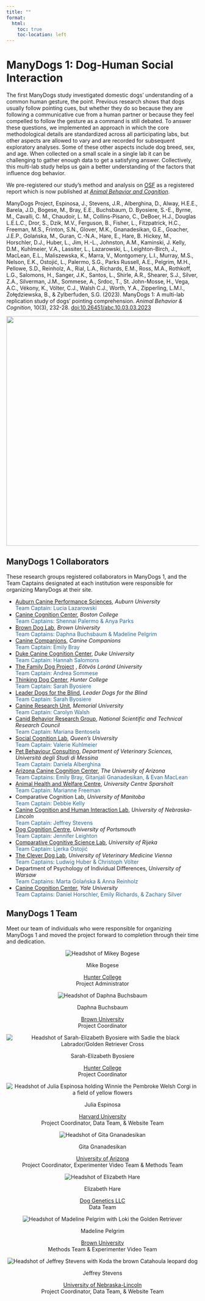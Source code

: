 ```yaml
---
title: ""
format:
  html:
    toc: true
    toc-location: left
---
```

<style>
figure {
  margin:2px;
  display:inline-block;
  vertical-align:top;
  border:solid gray;
  text-align:center;
  position:relative;
  padding-bottom:9em;
}
figure img {
  display:block;
  border:solid white
}
figcaption{
  position:absolute;
  top:250px;
  left:0;
  right:0;
  padding:0.2em 2px;
  min-height:3em;
  opacity:1;
  transition:0.5s;;
}
figcaption p {
  margin:0;
}

</style>

# ManyDogs 1: Dog-Human Social Interaction

The first ManyDogs study investigated domestic dogs' understanding of a common human gesture, the point. Previous research shows that dogs usually follow pointing cues, but whether they do so because they are following a communicative cue from a human partner or because they feel compelled to follow the gesture as a command is still debated. <!-- 

In addition to directly addressing the question of how dogs are perceiving point gestures, ManyDogs 1 allows us to investigate various methodological differences (e.g. indoor/outdoor testing, room size, owner presence) that can influence dog behavior.--> To answer these questions, we implemented an approach in which the core methodological details are standardized across all participating labs, but other aspects are allowed to vary and are recorded for subsequent exploratory analyses. Some of these other aspects include dog breed, sex, and age. When collected on a small scale in a single lab it can be challenging to gather enough data to get a satisfying answer. Collectively, this multi-lab study helps us gain a better understanding of the factors that influence dog behavior. 

We pre-registered our study's method and analysis on [OSF](https://osf.io/9r5xf/) as a registered report which is now published at [_Animal Behavior and Cognition_](https://doi.org/10.26451/abc.10.03.03.2023).

ManyDogs Project, Espinosa, J., Stevens, J.R., Alberghina, D., Alway, H.E.E., Barela, J.D., Bogese, M., Bray, E.E., Buchsbaum, D. Byosiere, S.-E., Byrne, M., Cavalli, C. M., Chaudoir, L. M., Collins-Pisano, C., DeBoer, H.J., Douglas L.E.L.C., Dror, S., Dzik, M.V., Ferguson, B., Fisher, L., Fitzpatrick, H.C., Freeman, M.S., Frinton, S.N., Glover, M.K., Gnanadesikan, G.E., Goacher, J.E.P., Golańska, M., Guran, C.-N.A., Hare, E., Hare, B. Hickey, M., Horschler, D.J., Huber, L., Jim, H.-L., Johnston, A.M., Kaminski, J. Kelly, D.M., Kuhlmeier, V.A., Lassiter, L., Lazarowski, L., Leighton-Birch, J., MacLean, E.L., Maliszewska, K., Marra, V., Montgomery, L.I., Murray, M.S., Nelson, E.K., Ostojić, L., Palermo, S.G., Parks Russell, A.E., Pelgrim, M.H., Pellowe, S.D., Reinholz, A., Rial, L.A., Richards, E.M., Ross, M.A., Rothkoff, L.G., Salomons, H., Sanger, J.K., Santos, L., Shirle, A.R., Shearer, S.J., Silver, Z.A., Silverman, J.M., Sommese, A., Srdoc, T., St. John-Mosse, H., Vega, A.C., Vékony, K., Völter, C.J., Walsh C.J., Worth, Y.A., Zipperling, L.M.I., Żołędziewska, B., & Zylberfuden, S.G. (2023). ManyDogs 1: A multi-lab replication study of dogs’ pointing comprehension. _Animal Behavior & Cognition_, 10(3), 232-28. [doi:10.26451/abc.10.03.03.2023](https://doi.org/10.26451/abc.10.03.03.2023)

<center>
![](images/md1_setup.jpg){fig-alt="ManyDogs 1 setup with woman pointing to one of two cups while looking at black dog." width=600}
</center>

<!--## Implementing ManyDogs 1 at your site

We have designed the methods to be minimalistic and inexpensive so that the cost of running the study is low; the only materials necessary are:

* 4 solo cups (or containers of a similar shape and size) 
* an small occluder (which can be made from foam board or cardboard) 
* tape or post-its to mark out the testing area 
* a leash 
* some dog treats 
* a stopwatch/timer 
* a chair 
* video recording capabilities 

Ideally, two trained experimenters will perform all of the experimenting and dog handling, but if necessary a single trained experimenter can instruct the dog's guardian in the role of handler. Participating researchers will need to provide proof of ethics (e.g., IACUC) approval from their institution for conducting this study (we are able to advise on obtaining ethics!). 

For a comprehensive overview of ManyDogs 1 and instructions on how to get involved in different aspects of the study, hit the button below and also see the ManyDogs [Manual](https://docs.google.com/document/d/1iuYElQSssoOMVC3nu7BLrFZovoM0TIEqmGM1bUaYbpo/edit?usp=sharing). The ManyDogs 1 [Protocol](https://docs.google.com/document/d/1IV2h2YXmyYpOw0U3IgxxQZD8zlkc0VHcencWx1fJm4s/edit?usp=sharing) contains the detailed experimental protocol for collaborators and information on collecting and submitting data.  


<p align="center"><a href="/getinvolved" class="btn btn-primary">Get Involved!</a></p>-->

## ManyDogs 1 Collaborators 
These research groups registered collaborators in ManyDogs 1, and the Team Captains designated at each institution were responsible for organizing ManyDogs at their site.

* [Auburn Canine Performance Sciences](https://www.vetmed.auburn.edu/research/cps/), _Auburn University_ <br>
	<span style="color:#25679E;">Team Captain: Lucia Lazarowski</span>
* [Canine Cognition Center](https://sites.bc.edu/doglab/), _Boston College_ <br>
	<span style="color:#25679E;">Team Captains: Shennai Palermo & Anya Parks</span>
* [Brown Dog Lab](https://sites.brown.edu/browndoglab/), _Brown University_ <br>
	<span style="color:#25679E;">Team Captains: Daphna Buchsbaum & Madeline Pelgrim</span>
* [Canine Companions](https://canine.org/), _Canine Companions_ <br>
	<span style="color:#25679E;">Team Captain: Emily Bray</span>
* [Duke Canine Cognition Center](https://evolutionaryanthropology.duke.edu/research/dogs), _Duke University_ <br>
	<span style="color:#25679E;">Team Captain: Hannah Salomons</span>
* [The Family Dog Project](https://familydogproject.elte.hu/)	, _Eötvös Loránd University_ <br>
  <span style="color:#25679E;">Team Captain: Andrea Sommese</span>
* [Thinking Dog Center](https://sites.google.com/view/huntertdc/home), _Hunter College_ <br>
	<span style="color:#25679E;">Team Captain: Sarah Byosiere</span>
<!-- * [IWU Dog Scientists](https://www.iwudogscientists.com/), _Illinois Wesleyan University_ <br> -->
<!-- 	<span style="color:#25679E;">Team Captain: Ellen Furlong</span> -->
* [Leader Dogs for the Blind](https://www.leaderdog.org/), _Leader Dogs for the Blind_ <br>
	<span style="color:#25679E;">Team Captain: Sarah Byosiere</span>
* [Canine Research Unit](https://play.psych.mun.ca/cru/), _Memorial University_ <br>
	<span style="color:#25679E;">Team Captain: Carolyn Walsh</span>
* [Canid Behavior Research Group](https://www.canids.com.ar/), _National Scientific and Technical Research Council_ <br>
	<span style="color:#25679E;">Team Captain: Mariana Bentosela</span>
* [Social Cognition Lab](https://www.socialcognitionlab.com/), _Queen's University_<br>
	<span style="color:#25679E;">Team Captain: Valerie Kuhlmeier</span>
* [Pet Behaviour Consulting](https://www.unime.it/it/dipartimenti/vet), _Department of Veterinary Sciences, Università degli Studi di Messina_<br> 
	<span style="color:#25679E;">Team Captain: Daniela Alberghina</span>
* [Arizona Canine Cognition Center](https://dogs.arizona.edu/), _The University of Arizona_ <br>
	<span style="color:#25679E;">Team Captains: Emily Bray, Gitanjali Gnanadesikan, & Evan MacLean</span>
* [Animal Health and Welfare Centre](https://www.sparsholt.ac.uk/ucs-animal-zoo-management-facilities/), _University Centre Sparsholt_ <br>
	<span style="color:#25679E;">Team Captain: Marianne Freeman</span>
* Comparative Cognition Lab, _University of Manitoba_<br>
	<span style="color:#25679E;">Team Captain: Debbie Kelly</span>
* [Canine Cognition and Human Interaction Lab](https://dogcog.unl.edu), _University of Nebraska-Lincoln_ <br>
	<span style="color:#25679E;">Team Captain: Jeffrey Stevens</span>
* [Dog Cognition Centre](https://www.port.ac.uk/research/research-centres-and-groups/dog-cognition-centre), _University of Portsmouth_ <br>
	<span style="color:#25679E;">Team Captain: Jennifer Leighton</span>
* [Comparative Cognitive Science Lab](http://www.ccsl.uniri.hr/), _University of Rijeka_ <br>
	<span style="color:#25679E;">Team Captain: Ljerka Ostojić</span>
* [The Clever Dog Lab](https://www.vetmeduni.ac.at/cleverdoglab), _University of Veterinary Medicine Vienna_ <br>
	<span style="color:#25679E;">Team Captains: Ludwig Huber & Christoph Völter</span>
* Department of Psychology of Individual Differences, _University of Warsaw_ <br>
	<span style="color:#25679E;">Team Captains: Marta Golańska & Anna Reinholz</span>
* [Canine Cognition Center](https://doglab.yale.edu/), _Yale University_ <br>
	<span style="color:#25679E;">Team Captains: Daniel Horschler, Emily Richards, & Zachary Silver</span>

## ManyDogs 1 Team
Meet our team of individuals who were responsible for organizing ManyDogs 1 and moved the project forward to completion through their time and dedication.  

<center>
<div id="mygrid">
  <img src="images/mikey_bogese.jpg" id="headshot" alt="Headshot of Mikey Bogese"/>
  <p id="name-header">Mike Bogese</p>
  <p><a href="https://sites.google.com/view/huntertdc/who-are-we">Hunter College</a><br>
  Project Administrator</p>
</div>

<div id="mygrid">
  <img src="images/daphna_buchsbaum.jpg" id="headshot" alt="Headshot of Daphna Buchsbaum"/>
  <p id="name-header">Daphna Buchsbaum </p>
  <p><a href="http://www.cocodevlab.com/principal-investigator.html/">Brown University</a><br>
  Project Coordinator</p>
</div>

<div id="mygrid">
  <img src="images/sarah_byosiere.jpg" id="headshot" alt="Headshot of Sarah-Elizabeth Byosiere with Sadie the black Labrador/Golden Retriever Cross"/>
  <p id="name-header">Sarah-Elizabeth Byosiere</p>
  <p><a href="https://sarahbyosiere.wixsite.com/sarahbyosiere/about">Hunter College</a><br>
  Project Coordinator</p>
</div>

<div id="mygrid">
  <img src="images/julia_espinosa.jpg" id="headshot" alt="Headshot of Julia Espinosa holding Winnie the Pembroke Welsh Corgi in a field of yellow flowers" />
  <p id="name-header">Julia Espinosa</p>
  <p><a href="https://sites.google.com/view/jespinosa">Harvard University</a><br>
  Project Coordinator, Data Team, & Website Team</p>
</div>

<div id="mygrid">
  <img src="images/gita_gnanadesikan.jpg" id="headshot" alt="Headshot of Gita Gnanadesikan" />
  <p id="name-header">Gita Gnanadesikan</p>
  <p><a href="http://u.arizona.edu/~gitag/">University of Arizona</a><br>
  Project Coordinator, Experimenter Video Team & Methods Team</p>
</div>

<div id="mygrid">
  <img src="images/liz_hare.jpg" id="headshot" alt="Headshot of Elizabeth Hare" />
  <p id="name-header">Elizabeth Hare</p>
  <p><a href="http://doggenetics.com/">Dog Genetics LLC</a><br>
  Data Team</p>
</div>

<div id="mygrid">
  <img src="images/madeline_pelgrim.jpg" id="headshot" alt="Headshot of Madeline Pelgrim with Loki the Golden Retriever" />
  <p id="name-header">Madeline Pelgrim</p>
  <p><a href="https://mpelgrim.github.io/">Brown University</a><br>
  Methods Team & Experimenter Video Team</p>
</div>

<div id="mygrid">
  <img src="images/jeff_stevens.jpg" id="headshot" alt="Headshot of Jeffrey Stevens with Koda the brown Catahoula leopard dog" />
  <p id="name-header">Jeffrey Stevens</p>
  <p><a href="https://dogcog.unl.edu/people">University of Nebraska-Lincoln</a><br>
  Project Coordinator, Data Team, & Website Team</p>
</div>

</center>

